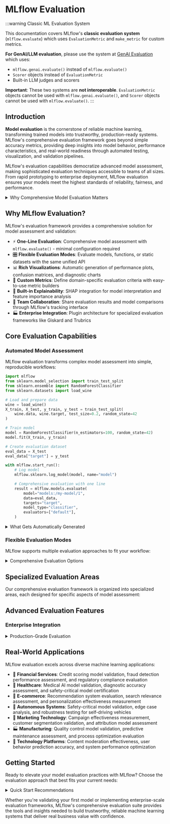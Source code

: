 
# MLflow Evaluation

:::warning Classic ML Evaluation System

This documentation covers MLflow's **classic evaluation system** (`mlflow.evaluate`) which uses `EvaluationMetric` and `make_metric` for custom metrics.

**For GenAI/LLM evaluation**, please use the system at [GenAI Evaluation](/genai/eval-monitor) which uses:

- `mlflow.genai.evaluate()` instead of `mlflow.evaluate()`
- `Scorer` objects instead of `EvaluationMetric`
- Built-in LLM judges and scorers

**Important**: These two systems are **not interoperable**. `EvaluationMetric` objects cannot be used with `mlflow.genai.evaluate()`, and `Scorer` objects cannot be used with `mlflow.evaluate()`.
:::

## Introduction

**Model evaluation** is the cornerstone of reliable machine learning, transforming trained models into trustworthy, production-ready systems. MLflow's comprehensive evaluation framework goes beyond simple accuracy metrics, providing deep insights into model behavior, performance characteristics, and real-world readiness through automated testing, visualization, and validation pipelines.

MLflow's evaluation capabilities democratize advanced model assessment, making sophisticated evaluation techniques accessible to teams of all sizes. From rapid prototyping to enterprise deployment, MLflow evaluation ensures your models meet the highest standards of reliability, fairness, and performance.

<details>
  <summary>Why Comprehensive Model Evaluation Matters</summary>

#### Beyond Basic Metrics

- 📊 **Holistic Assessment**: Performance metrics, visualizations, and explanations in one unified framework
- 🎯 **Task-Specific Evaluation**: Specialized evaluators for classification, regression, and LLM tasks
- 🔍 **Model Interpretability**: SHAP integration for understanding model decisions and feature importance
- ⚖️ **Fairness Analysis**: Bias detection and ethical AI validation across demographic groups

#### Production Readiness

- 🚀 **Automated Validation**: Threshold-based model acceptance with customizable criteria
- 📈 **Performance Monitoring**: Track model degradation and drift over time
- 🔄 **A/B Testing Support**: Compare candidate models against production baselines
- 📋 **Audit Trails**: Complete evaluation history for regulatory compliance and model governance

</details>

## Why MLflow Evaluation?

MLflow's evaluation framework provides a comprehensive solution for model assessment and validation:

- ⚡ **One-Line Evaluation**: Comprehensive model assessment with `mlflow.evaluate()` - minimal configuration required
- 🎛️ **Flexible Evaluation Modes**: Evaluate models, functions, or static datasets with the same unified API
- 📊 **Rich Visualizations**: Automatic generation of performance plots, confusion matrices, and diagnostic charts
- 🔧 **Custom Metrics**: Define domain-specific evaluation criteria with easy-to-use metric builders
- 🧠 **Built-in Explainability**: SHAP integration for model interpretation and feature importance analysis
- 👥 **Team Collaboration**: Share evaluation results and model comparisons through MLflow's tracking interface
- 🏭 **Enterprise Integration**: Plugin architecture for specialized evaluation frameworks like Giskard and Trubrics

## Core Evaluation Capabilities

### Automated Model Assessment

MLflow evaluation transforms complex model assessment into simple, reproducible workflows:

```python
import mlflow
from sklearn.model_selection import train_test_split
from sklearn.ensemble import RandomForestClassifier
from sklearn.datasets import load_wine

# Load and prepare data
wine = load_wine()
X_train, X_test, y_train, y_test = train_test_split(
    wine.data, wine.target, test_size=0.2, random_state=42
)

# Train model
model = RandomForestClassifier(n_estimators=100, random_state=42)
model.fit(X_train, y_train)

# Create evaluation dataset
eval_data = X_test
eval_data["target"] = y_test

with mlflow.start_run():
    # Log model
    mlflow.sklearn.log_model(model, name="model")

    # Comprehensive evaluation with one line
    result = mlflow.models.evaluate(
        model="models:/my-model/1",
        data=eval_data,
        targets="target",
        model_type="classifier",
        evaluators=["default"],
    )
```

<details>
  <summary>What Gets Automatically Generated</summary>

#### Performance Metrics

- 📊 **Classification**: Accuracy, precision, recall, F1-score, ROC-AUC, confusion matrices
- 📈 **Regression**: MAE, MSE, RMSE, R², residual analysis, prediction vs actual plots
- 🎯 **Custom Metrics**: Domain-specific measures defined with simple Python functions

#### Visual Diagnostics

- 📊 **Performance Plots**: ROC curves, precision-recall curves, calibration plots
- 📈 **Feature Importance**: SHAP values, permutation importance, feature interactions

#### Model Explanations

- 🧠 **Global Explanations**: Overall model behavior and feature contributions (with `shap`)
- 🔍 **Local Explanations**: Individual prediction explanations and decision paths (with `shap`)

</details>

### Flexible Evaluation Modes

MLflow supports multiple evaluation approaches to fit your workflow:

<details>
  <summary>Comprehensive Evaluation Options</summary>

#### Model Evaluation

- 🤖 **Logged Models**: Evaluate models that have been logged to MLflow
- 🔄 **Live Models**: Direct evaluation of in-memory model objects
- 📦 **Pipeline Evaluation**: End-to-end assessment of preprocessing and modeling pipelines

#### Function Evaluation

- ⚡ **Lightweight Assessment**: Evaluate Python functions without model logging overhead
- 🔧 **Custom Predictions**: Assess complex prediction logic and business rules
- 🎯 **Rapid Prototyping**: Quick evaluation during model development

#### Dataset Evaluation

- 📊 **Static Analysis**: Evaluate pre-computed predictions without re-running models
- 🔄 **Batch Processing**: Assess large-scale inference results efficiently
- 📈 **Historical Analysis**: Evaluate model performance on past predictions

</details>

## Specialized Evaluation Areas

Our comprehensive evaluation framework is organized into specialized areas, each designed for specific aspects of model assessment:

<CardGroup>
  <PageCard
    headerText="Model Evaluation"
    link="/ml/evaluation/model-eval"
    text="Core model evaluation workflows for classification and regression tasks with automated metrics, visualizations, and performance assessment."
  />
  <PageCard
    headerText="Dataset Evaluation"
    link="/ml/evaluation/dataset-eval"
    text="Evaluate static datasets and pre-computed predictions without re-running models, perfect for batch processing and historical analysis."
  />
</CardGroup>

<CardGroup>
  <PageCard
    headerText="Function Evaluation"
    link="/ml/evaluation/function-eval"
    text="Lightweight evaluation of Python functions and custom prediction logic without the overhead of model logging and registration."
  />
  <PageCard
    headerText="Custom Metrics & Visualizations"
    link="/ml/evaluation/metrics-visualizations"
    text="Define domain-specific evaluation criteria, custom metrics, and specialized visualizations tailored to your business requirements."
  />
</CardGroup>

<CardGroup>
  <PageCard
    headerText="SHAP Integration"
    link="/ml/evaluation/shap"
    text="Deep model interpretation with SHAP values, feature importance analysis, and explainable AI capabilities for transparent ML."
  />
  <PageCard
    headerText="Plugin Evaluators"
    link="/ml/evaluation/plugin-evaluators"
    text="Extend evaluation capabilities with specialized plugins like Giskard for vulnerability scanning and Trubrics for advanced validation."
  />
</CardGroup>

## Advanced Evaluation Features

### Enterprise Integration

<details>
  <summary>Production-Grade Evaluation</summary>

#### Model Governance

- 📋 **Audit Trails**: Complete evaluation history for regulatory compliance
- 🔒 **Access Control**: Role-based evaluation permissions and result visibility
- 📊 **Executive Dashboards**: High-level model performance summaries for stakeholders
- 🔄 **Automated Reporting**: Scheduled evaluation reports and performance alerts

#### MLOps Integration

- 🚀 **CI/CD Pipelines**: Automated evaluation gates in deployment workflows
- 📈 **Performance Monitoring**: Continuous evaluation of production models
- 🔄 **A/B Testing**: Statistical comparison of model variants in production
- 📊 **Drift Detection**: Automated alerts for model performance degradation

</details>

## Real-World Applications

MLflow evaluation excels across diverse machine learning applications:

- 🏦 **Financial Services**: Credit scoring model validation, fraud detection performance assessment, and regulatory compliance evaluation
- 🏥 **Healthcare**: Medical AI model validation, diagnostic accuracy assessment, and safety-critical model certification
- 🛒 **E-commerce**: Recommendation system evaluation, search relevance assessment, and personalization effectiveness measurement
- 🚗 **Autonomous Systems**: Safety-critical model validation, edge case analysis, and robustness testing for self-driving vehicles
- 🎯 **Marketing Technology**: Campaign effectiveness measurement, customer segmentation validation, and attribution model assessment
- 🏭 **Manufacturing**: Quality control model validation, predictive maintenance assessment, and process optimization evaluation
- 📱 **Technology Platforms**: Content moderation effectiveness, user behavior prediction accuracy, and system performance optimization

## Getting Started

Ready to elevate your model evaluation practices with MLflow? Choose the evaluation approach that best fits your current needs:

<details>
  <summary>Quick Start Recommendations</summary>

#### For Data Scientists

Start with [Model Evaluation](model-eval) to understand comprehensive performance assessment, then explore **Custom Metrics** for domain-specific requirements.

#### For ML Engineers

Begin with [Function Evaluation](function-eval) for lightweight testing, then advance to **Model Validation** for production readiness assessment.

#### For ML Researchers

Explore [SHAP Integration](shap) for model interpretability, then investigate **Plugin Evaluators** for specialized analysis capabilities.

#### For Enterprise Teams

Start with [Model Validation](metrics-visualizations) for governance requirements, then implement [Dataset Evaluation](dataset-eval) for large-scale assessment workflows.

</details>

Whether you're validating your first model or implementing enterprise-scale evaluation frameworks, MLflow's comprehensive evaluation suite provides the tools and insights needed to build trustworthy, reliable machine learning systems that deliver real business value with confidence.
